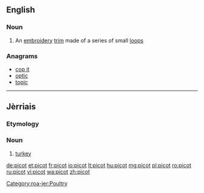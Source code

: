 ==English==

===Noun===
{{wikipedia}}
{{en-noun}}

# An [[embroidery]] [[trim]] made of a series of small [[loop]]s

===Anagrams===
* [[cop it#English|cop it]]
* [[optic#English|optic]]
* [[topic#English|topic]]

----

==Jèrriais==

===Etymology===
{{rfe|lang=roa-jer}}

===Noun===
{{roa-jer-noun|m}}

# [[turkey]]

[[Category:roa-jer:Poultry]]

[[de:picot]]
[[et:picot]]
[[fr:picot]]
[[io:picot]]
[[lt:picot]]
[[hu:picot]]
[[mg:picot]]
[[pl:picot]]
[[ro:picot]]
[[ru:picot]]
[[vi:picot]]
[[wa:picot]]
[[zh:picot]]